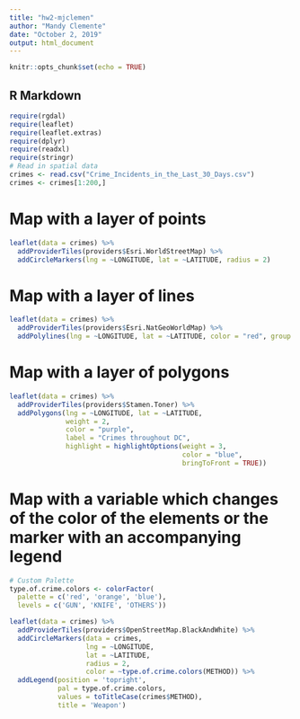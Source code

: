 ```yaml
---
title: "hw2-mjclemen"
author: "Mandy Clemente"
date: "October 2, 2019"
output: html_document
---
```


```r
knitr::opts_chunk$set(echo = TRUE)
```

## R Markdown

```r
require(rgdal)
require(leaflet)
require(leaflet.extras)
require(dplyr)
require(readxl)
require(stringr)
# Read in spatial data
crimes <- read.csv("Crime_Incidents_in_the_Last_30_Days.csv")
crimes <- crimes[1:200,]
```

# Map with a layer of points

```r
leaflet(data = crimes) %>%
  addProviderTiles(providers$Esri.WorldStreetMap) %>%
  addCircleMarkers(lng = ~LONGITUDE, lat = ~LATITUDE, radius = 2)
```
# Map with a layer of lines
```r
leaflet(data = crimes) %>%
  addProviderTiles(providers$Esri.NatGeoWorldMap) %>%
  addPolylines(lng = ~LONGITUDE, lat = ~LATITUDE, color = "red", group = crimes[1:100,'OFFENSE'])
```
# Map with a layer of polygons
```r
leaflet(data = crimes) %>%
  addProviderTiles(providers$Stamen.Toner) %>%
  addPolygons(lng = ~LONGITUDE, lat = ~LATITUDE,
              weight = 2,
              color = "purple",
              label = "Crimes throughout DC",
              highlight = highlightOptions(weight = 3,
                                           color = "blue",
                                           bringToFront = TRUE))
```
# Map with a variable which changes of the color of the elements or the marker with an accompanying legend
```r
# Custom Palette
type.of.crime.colors <- colorFactor(
  palette = c('red', 'orange', 'blue'),
  levels = c('GUN', 'KNIFE', 'OTHERS'))

leaflet(data = crimes) %>%
  addProviderTiles(providers$OpenStreetMap.BlackAndWhite) %>%
  addCircleMarkers(data = crimes,
                   lng = ~LONGITUDE,
                   lat = ~LATITUDE,
                   radius = 2,
                   color = ~type.of.crime.colors(METHOD)) %>%
  addLegend(position = 'topright',
            pal = type.of.crime.colors,
            values = toTitleCase(crimes$METHOD),
            title = 'Weapon')
```


